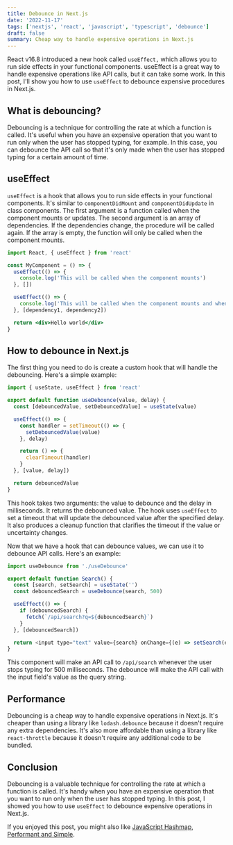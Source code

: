 ```yaml
---
title: Debounce in Next.js
date: '2022-11-17'
tags: ['nextjs', 'react', 'javascript', 'typescript', 'debounce']
draft: false
summary: Cheap way to handle expensive operations in Next.js
---
```


React v16.8 introduced a new hook called `useEffect,` which allows you to run side effects in your functional components. useEffect is a great way to handle expensive operations like API calls, but it can take some work. In this post, I'll show you how to use `useEffect` to debounce expensive procedures in Next.js.

## What is debouncing?

Debouncing is a technique for controlling the rate at which a function is called. It's useful when you have an expensive operation that you want to run only when the user has stopped typing, for example. In this case, you can debounce the API call so that it's only made when the user has stopped typing for a certain amount of time.

## useEffect

`useEffect` is a hook that allows you to run side effects in your functional components. It's similar to `componentDidMount` and `componentDidUpdate` in class components. The first argument is a function called when the component mounts or updates. The second argument is an array of dependencies. If the dependencies change, the procedure will be called again. If the array is empty, the function will only be called when the component mounts.

```jsx
import React, { useEffect } from 'react'

const MyComponent = () => {
  useEffect(() => {
    console.log('This will be called when the component mounts')
  }, [])

  useEffect(() => {
    console.log('This will be called when the component mounts and when the dependencies change')
  }, [dependency1, dependency2])

  return <div>Hello world</div>
}
```

## How to debounce in Next.js

The first thing you need to do is create a custom hook that will handle the debouncing. Here's a simple example:

```js
import { useState, useEffect } from 'react'

export default function useDebounce(value, delay) {
  const [debouncedValue, setDebouncedValue] = useState(value)

  useEffect(() => {
    const handler = setTimeout(() => {
      setDebouncedValue(value)
    }, delay)

    return () => {
      clearTimeout(handler)
    }
  }, [value, delay])

  return debouncedValue
}
```

This hook takes two arguments: the value to debounce and the delay in milliseconds. It returns the debounced value. The hook uses `useEffect` to set a timeout that will update the debounced value after the specified delay. It also produces a cleanup function that clarifies the timeout if the value or uncertainty changes.

Now that we have a hook that can debounce values, we can use it to debounce API calls. Here's an example:

```js
import useDebounce from './useDebounce'

export default function Search() {
  const [search, setSearch] = useState('')
  const debouncedSearch = useDebounce(search, 500)

  useEffect(() => {
    if (debouncedSearch) {
      fetch(`/api/search?q=${debouncedSearch}`)
    }
  }, [debouncedSearch])

  return <input type="text" value={search} onChange={(e) => setSearch(e.target.value)} />
}
```

This component will make an API call to `/api/search` whenever the user stops typing for 500 milliseconds. The debounce will make the API call with the input field's value as the query string.

## Performance

Debouncing is a cheap way to handle expensive operations in Next.js. It's cheaper than using a library like `lodash.debounce` because it doesn't require any extra dependencies. It's also more affordable than using a library like `react-throttle` because it doesn't require any additional code to be bundled.

## Conclusion

Debouncing is a valuable technique for controlling the rate at which a function is called. It's handy when you have an expensive operation that you want to run only when the user has stopped typing. In this post, I showed you how to use `useEffect` to debounce expensive operations in Next.js.

If you enjoyed this post, you might also like [JavaScript Hashmap, Performant and Simple](https://blog.imam.dev/post/javascript-hashmap).
